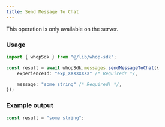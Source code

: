 ```yaml
---
title: Send Message To Chat
---
```

<Note>This operation is only available on the server.</Note>
### Usage

```typescript
import { whopSdk } from "@/lib/whop-sdk";

const result = await whopSdk.messages.sendMessageToChat({
	experienceId: "exp_XXXXXXXX" /* Required! */,

	message: "some string" /* Required! */,
});

```

### Example output

```typescript
const result = "some string";

```
